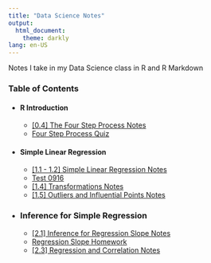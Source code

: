 ```yaml
---
title: "Data Science Notes"
output:
  html_document:
    theme: darkly
lang: en-US
---
```


Notes I take in my Data Science class in R and R Markdown

### Table of Contents
- #### R Introduction
  - [[0.4] The Four Step Process Notes](notes/FourStepProcessNotes)
  - [Four Step Process Quiz](assignments/FourStepProcessQuiz)
- #### Simple Linear Regression
  - [[1.1 - 1.2] Simple Linear Regression Notes](notes/SimpleLinearRegressionNotes)
  - [Test 0916](assignments/Test0916)
  - [[1.4] Transformations Notes](notes/TransformationsNotes)
  - [[1.5] Outliers and Influential Points Notes](notes/OutliersNotes)
- ### Inference for Simple Regression
  - [[2.1] Inference for Regression Slope Notes](notes/InferenceForRegressionSlope)
  - [Regression Slope Homework](assignments/RegressionForInferenceSlopeHW)
  - [[2.3] Regression and Correlation Notes](notes/RegressionAndCorrelationNotes)